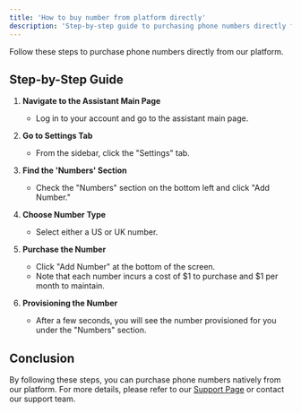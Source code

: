 ```yaml
---
title: 'How to buy number from platform directly'
description: 'Step-by-step guide to purchasing phone numbers directly from our platform'
---
```


Follow these steps to purchase phone numbers directly from our platform.

## Step-by-Step Guide

1. **Navigate to the Assistant Main Page**
   - Log in to your account and go to the assistant main page.

2. **Go to Settings Tab**
   - From the sidebar, click the "Settings" tab.

3. **Find the 'Numbers' Section**
   - Check the "Numbers" section on the bottom left and click "Add Number."

4. **Choose Number Type**
   - Select either a US or UK number.

5. **Purchase the Number**
   - Click "Add Number" at the bottom of the screen.
   - Note that each number incurs a cost of $1 to purchase and $1 per month to maintain.

6. **Provisioning the Number**
   - After a few seconds, you will see the number provisioned for you under the "Numbers" section.

## Conclusion

By following these steps, you can purchase phone numbers natively from our platform. For more details, please refer to our [Support Page](/troubleshoot/support-guide) or contact our support team.
